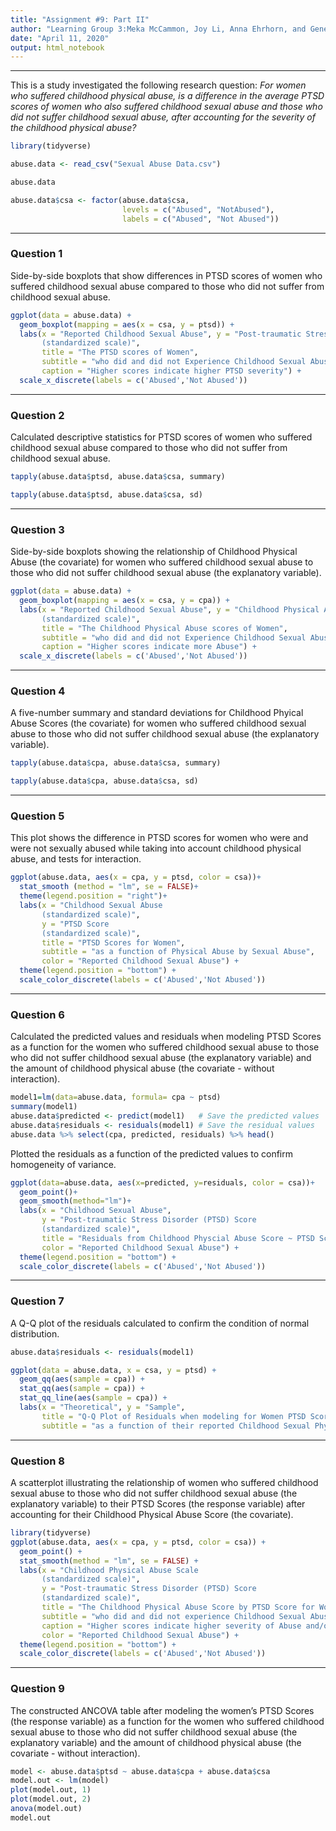---
title: "Assignment #9: Part II"
author: "Learning Group 3:Meka McCammon, Joy Li, Anna Ehrhorn, and Genee’ Glascoe"
date: "April 11, 2020"
output: html_notebook
---

***
This is a study investigated the following research question: *For women who* 
*suffered childhood physical abuse, is a difference in the average PTSD scores* 
*of women who also suffered childhood sexual abuse and those who did not suffer* 
*childhood sexual abuse, after accounting for the severity of the childhood*
*physical abuse?*

```{r include=FALSE}

library(tidyverse)

abuse.data <- read_csv("Sexual Abuse Data.csv")

abuse.data

abuse.data$csa <- factor(abuse.data$csa,
                         levels = c("Abused", "NotAbused"),
                         labels = c("Abused", "Not Abused"))
```


***
### Question 1 

Side-by-side boxplots that show differences in PTSD scores of women 
who suffered childhood sexual abuse compared to those who did not suffer from 
childhood sexual abuse.

```{r}
ggplot(data = abuse.data) +
  geom_boxplot(mapping = aes(x = csa, y = ptsd)) +
  labs(x = "Reported Childhood Sexual Abuse", y = "Post-traumatic Stress Disorder (PTSD) Scale 
       (standardized scale)",
       title = "The PTSD scores of Women",
       subtitle = "who did and did not Experience Childhood Sexual Abuse",
       caption = "Higher scores indicate higher PTSD severity") +
  scale_x_discrete(labels = c('Abused','Not Abused'))
```


***
### Question 2

Calculated descriptive statistics for PTSD scores of women who suffered 
childhood sexual abuse compared to those who did not suffer from 
childhood sexual abuse.

```{r}
tapply(abuse.data$ptsd, abuse.data$csa, summary)
```

```{r}
tapply(abuse.data$ptsd, abuse.data$csa, sd)
```


***
### Question 3

Side-by-side boxplots showing the relationship of Childhood Physical Abuse 
(the covariate)  for women who suffered childhood sexual abuse to those who 
did not suffer childhood sexual abuse (the explanatory variable).

```{r}
ggplot(data = abuse.data) + 
  geom_boxplot(mapping = aes(x = csa, y = cpa)) +
  labs(x = "Reported Childhood Sexual Abuse", y = "Childhood Physical Abuse Scale 
       (standardized scale)",
       title = "The Childhood Physical Abuse scores of Women",
       subtitle = "who did and did not Experience Childhood Sexual Abuse",
       caption = "Higher scores indicate more Abuse") +
  scale_x_discrete(labels = c('Abused','Not Abused'))
```


***
### Question 4

A five-number summary and standard deviations for Childhood Phyical Abuse Scores
(the covariate) for women who suffered childhood sexual abuse to those who 
did not suffer childhood sexual abuse (the explanatory variable).

```{r}
tapply(abuse.data$cpa, abuse.data$csa, summary)

tapply(abuse.data$cpa, abuse.data$csa, sd)
```


***
### Question 5

This plot shows the difference in PTSD scores for women who were and were not 
sexually abused while taking into account childhood physical abuse, and tests 
for interaction.

```{r}
ggplot(abuse.data, aes(x = cpa, y = ptsd, color = csa))+
  stat_smooth (method = "lm", se = FALSE)+
  theme(legend.position = "right")+
  labs(x = "Childhood Sexual Abuse
       (standardized scale)",
       y = "PTSD Score
       (standardized scale)",
       title = "PTSD Scores for Women",
       subtitle = "as a function of Physical Abuse by Sexual Abuse",
       color = "Reported Childhood Sexual Abuse") +
  theme(legend.position = "bottom") +
  scale_color_discrete(labels = c('Abused','Not Abused'))
```

***
### Question 6

Calculated the predicted values and residuals when modeling PTSD Scores as a 
function for the women who suffered childhood sexual abuse to those who did not 
suffer childhood sexual abuse (the explanatory variable) and the amount of 
childhood physical abuse (the covariate  - without interaction).

```{r}
model1=lm(data=abuse.data, formula= cpa ~ ptsd)
summary(model1)
abuse.data$predicted <- predict(model1)   # Save the predicted values
abuse.data$residuals <- residuals(model1) # Save the residual values
abuse.data %>% select(cpa, predicted, residuals) %>% head()
```

Plotted the residuals as a function of the predicted values to confirm 
homogeneity of variance. 

```{r}
ggplot(data=abuse.data, aes(x=predicted, y=residuals, color = csa))+
  geom_point()+
  geom_smooth(method="lm")+
  labs(x = "Childhood Sexual Abuse", 
       y = "Post-traumatic Stress Disorder (PTSD) Score 
       (standardized scale)", 
       title = "Residuals from Childhood Physcial Abuse Score ~ PTSD Score model",
       color = "Reported Childhood Sexual Abuse") +
  theme(legend.position = "bottom") +
  scale_color_discrete(labels = c('Abused','Not Abused'))
```


***
### Question 7

A Q-Q plot of the residuals calculated to confirm the condition of normal 
distribution.

```{r}
abuse.data$residuals <- residuals(model1)

ggplot(data = abuse.data, x = csa, y = ptsd) +
  geom_qq(aes(sample = cpa)) +
  stat_qq(aes(sample = cpa)) +
  stat_qq_line(aes(sample = cpa)) +
  labs(x = "Theoretical", y = "Sample",
       title = "Q-Q Plot of Residuals when modeling for Women PTSD Scores",
       subtitle = "as a function of their reported Childhood Sexual Physical Abuse")
```


***
### Question 8

 A scatterplot illustrating the relationship of women who suffered childhood 
 sexual abuse to those who did not suffer childhood sexual abuse (the 
 explanatory variable) to their PTSD Scores (the response variable) after 
 accounting for their Childhood Physical Abuse Score (the covariate).

```{r}
library(tidyverse)
ggplot(abuse.data, aes(x = cpa, y = ptsd, color = csa)) +
  geom_point() +
  stat_smooth(method = "lm", se = FALSE) +
  labs(x = "Childhood Physical Abuse Scale 
       (standardized scale)",
       y = "Post-traumatic Stress Disorder (PTSD) Score 
       (standardized scale)",
       title = "The Childhood Physical Abuse Score by PTSD Score for Women ",
       subtitle = "who did and did not experience Childhood Sexual Abuse",
       caption = "Higher scores indicate higher severity of Abuse and/or PTSD",
       color = "Reported Childhood Sexual Abuse") +
  theme(legend.position = "bottom") +
  scale_color_discrete(labels = c('Abused','Not Abused'))
```


***
### Question 9 

The constructed ANCOVA table after modeling the women's PTSD Scores (the 
response variable) as a function for the women who suffered childhood 
 sexual abuse to those who did not suffer childhood sexual abuse (the 
 explanatory variable) and the amount of childhood physical abuse (the covariate
 - without interaction).

```{r}
model <- abuse.data$ptsd ~ abuse.data$cpa + abuse.data$csa
model.out <- lm(model)
plot(model.out, 1)
plot(model.out, 2)
anova(model.out)
model.out
```
